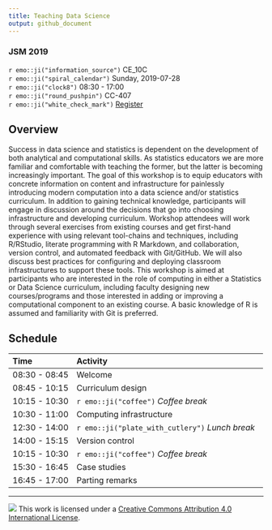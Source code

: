 ```yaml
---
title: Teaching Data Science
output: github_document
---
```


### JSM 2019

`r emo::ji("information_source")` CE_10C  
`r emo::ji("spiral_calendar")`    Sunday, 2019-07-28  
`r emo::ji("clock8")`             08:30 - 17:00  
`r emo::ji("round_pushpin")`      CC-407  
`r emo::ji("white_check_mark")`   [Register](https://www.amstat.org/EventDetail?Eventkey=JSM2019)

## Overview

Success in data science and statistics is dependent on the development of both analytical and computational skills. As statistics educators we are more familiar and comfortable with teaching the former, but the latter is becoming increasingly important. The goal of this workshop is to equip educators with concrete information on content and infrastructure for painlessly introducing modern computation into a data science and/or statistics curriculum. In addition to gaining technical knowledge, participants will engage in discussion around the decisions that go into choosing infrastructure and developing curriculum. Workshop attendees will work through several exercises from existing courses and get first-hand experience with using relevant tool-chains and techniques, including R/RStudio, literate programming with R Markdown, and collaboration, version control, and automated feedback with Git/GitHub. We will also discuss best practices for configuring and deploying classroom infrastructures to support these tools. This workshop is aimed at participants who are interested in the role of computing in either a Statistics or Data Science curriculum, including faculty designing new courses/programs and those interested in adding or improving a computational component to an existing course. A basic knowledge of R is assumed and familiarity with Git is preferred.

## Schedule

| Time          | Activity                                |
|:--------------|:----------------------------------------|
| 08:30 - 08:45 | Welcome                                 |
| 08:45 - 10:15 | Curriculum design                       |
| 10:15 - 10:30 | `r emo::ji("coffee")` *Coffee break*    |
| 10:30 - 11:00 | Computing infrastructure                |
| 12:30 - 14:00 | `r emo::ji("plate_with_cutlery")` *Lunch break*  |
| 14:00 - 15:15 | Version control                         |
| 10:15 - 10:30 | `r emo::ji("coffee")` *Coffee break*    |
| 15:30 - 16:45 | Case studies                            |
| 16:45 - 17:00 | Parting remarks                         |

---

![](https://i.creativecommons.org/l/by/4.0/88x31.png)  This work is licensed under a [Creative Commons Attribution 4.0 International License](https://creativecommons.org/licenses/by/4.0/).
